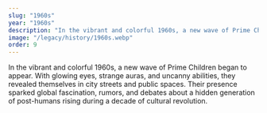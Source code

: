 ```yaml
---
slug: "1960s"
year: "1960s"
description: "In the vibrant and colorful 1960s, a new wave of Prime Children began to appear. With glowing eyes, strange auras, and uncanny abilities, they revealed themselves in city streets and public spaces. Their presence sparked global fascination, rumors, and debates about a hidden generation of post-humans rising during a decade of cultural revolution."
image: "/legacy/history/1960s.webp"
order: 9
---
```


In the vibrant and colorful 1960s, a new wave of Prime Children began to appear. With glowing eyes, strange auras, and uncanny abilities, they revealed themselves in city streets and public spaces. Their presence sparked global fascination, rumors, and debates about a hidden generation of post-humans rising during a decade of cultural revolution.
